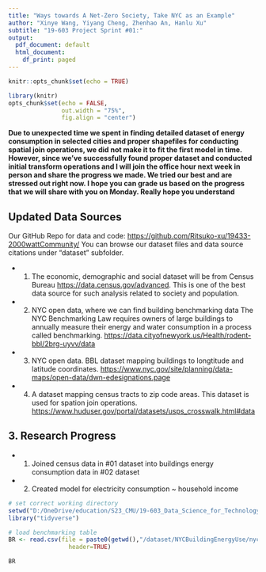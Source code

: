 ---
title: "Ways towards A Net-Zero Society, Take NYC as an Example"
author: "Xinye Wang, Yiyang Cheng, Zhenhao An, Hanlu Xu"
subtitle: "19-603 Project Sprint #01:"
output:
  pdf_document: default
  html_document:
    df_print: paged
---

```{r setup, include=FALSE}
knitr::opts_chunk$set(echo = TRUE)

library(knitr)
opts_chunk$set(echo = FALSE,
               out.width = "75%", 
               fig.align = "center")
```

**Due to unexpected time we spent in finding detailed dataset of energy consumption in selected cities and proper shapefiles for conducting spatial join operations, we did not make it to fit the first model in time. However, since we've successfully found proper dataset and conducted initial transform operations and I will join the office hour next week in person and share the progress we made. We tried our best and are stressed out right now. I hope you can grade us based on the progress that we will share with you on Monday. Really hope you understand**


## Updated Data Sources
Our GitHub Repo for data and code: <https://github.com/Ritsuko-xu/19433-2000wattCommunity/>
You can browse our dataset files and data source citations under "dataset" subfolder.

- 01. The economic, demographic and social dataset will be from Census Bureau <https://data.census.gov/advanced>. This is one of the best data source for such analysis related to society and population.
- 02. NYC open data, where we can find building benchmarking data The NYC Benchmarking Law requires owners of large buildings to annually measure their energy and water consumption in a process called benchmarking. <https://data.cityofnewyork.us/Health/rodent-bbl/2brg-uyvv/data>
- 03. NYC open data. BBL dataset mapping buildings to longtitude and latitude coordinates. <https://www.nyc.gov/site/planning/data-maps/open-data/dwn-edesignations.page>
- 04. A dataset mapping census tracts to zip code areas. This dataset is used for spation join operations. <https://www.huduser.gov/portal/datasets/usps_crosswalk.html#data>

## 3. Research Progress
- 01. Joined census data in #01 dataset into buildings energy consumption data in #02 dataset
- 02. Created model for electricity consumption ~ household income

```{r}
# set correct working directory
setwd("D:/OneDrive/education/S23_CMU/19-603_Data_Science_for_Technology_Innovation_and_Policy/19433-2000wattCommunity")
library("tidyverse")
```

```{r}
# load benchmarking table
BR <- read.csv(file = paste0(getwd(),"/dataset/NYCBuildingEnergyUse/nyc_benchmarking_disclosure_data_reported_in_2016.csv"),
                 header=TRUE)

BR


```

